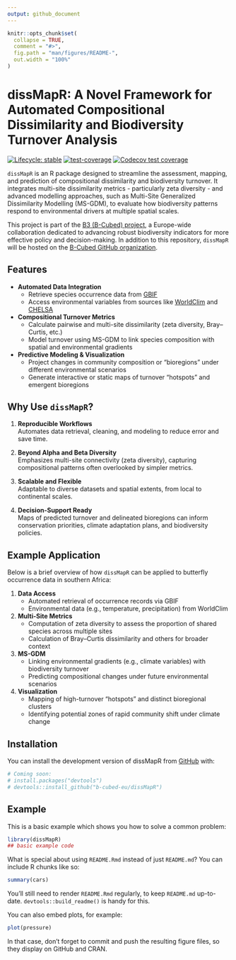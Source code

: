 ```yaml
---
output: github_document
---
```


<!-- README.md is generated from README.Rmd. Please edit that file -->

```r
knitr::opts_chunk$set(
  collapse = TRUE,
  comment = "#>",
  fig.path = "man/figures/README-",
  out.width = "100%"
)
```

# dissMapR: A Novel Framework for Automated Compositional Dissimilarity and Biodiversity Turnover Analysis

<!-- badges: start -->
[![Lifecycle: stable](https://img.shields.io/badge/lifecycle-stable-brightgreen.svg)](https://lifecycle.r-lib.org/articles/stages.html#stable)
[![test-coverage](https://github.com/macSands/dissMapR/actions/workflows/test-coverage.yaml/badge.svg)](https://github.com/macSands/dissMapR/actions/workflows/test-coverage.yaml)
[![Codecov test coverage](https://codecov.io/gh/macSands/dissMapR/graph/badge.svg)](https://app.codecov.io/gh/macSands/dissMapR)
<!-- badges: end -->

`dissMapR` is an R package designed to streamline the assessment, mapping, and prediction of compositional dissimilarity and biodiversity turnover. It integrates multi-site dissimilarity metrics - particularly zeta diversity - and advanced modelling approaches, such as Multi-Site Generalized Dissimilarity Modelling (MS-GDM), to evaluate how biodiversity patterns respond to environmental drivers at multiple spatial scales.

This project is part of the [B3 (B-Cubed) project](https://b-cubed.eu/), a Europe-wide collaboration dedicated to advancing robust biodiversity indicators for more effective policy and decision-making. In addition to this repository, `dissMapR` will be hosted on the [B-Cubed GitHub organization](https://github.com/b-cubed-eu).

## Features

- **Automated Data Integration**
  - Retrieve species occurrence data from
    [GBIF](https://www.gbif.org/)  
  - Access environmental variables from sources like
    [WorldClim](https://worldclim.org/) and
    [CHELSA](https://chelsa-climate.org/)
- **Compositional Turnover Metrics**
  - Calculate pairwise and multi-site dissimilarity (zeta diversity,
    Bray–Curtis, etc.)  
  - Model turnover using MS-GDM to link species composition with spatial
    and environmental gradients
- **Predictive Modeling & Visualization**
  - Project changes in community composition or “bioregions” under
    different environmental scenarios  
  - Generate interactive or static maps of turnover “hotspots” and
    emergent bioregions

## Why Use `dissMapR`?

1.  **Reproducible Workflows**  
    Automates data retrieval, cleaning, and modeling to reduce error and
    save time.

2.  **Beyond Alpha and Beta Diversity**  
    Emphasizes multi-site connectivity (zeta diversity), capturing
    compositional patterns often overlooked by simpler metrics.

3.  **Scalable and Flexible**  
    Adaptable to diverse datasets and spatial extents, from local to
    continental scales.

4.  **Decision-Support Ready**  
    Maps of predicted turnover and delineated bioregions can inform
    conservation priorities, climate adaptation plans, and biodiversity
    policies.

## Example Application

Below is a brief overview of how `dissMapR` can be applied to butterfly
occurrence data in southern Africa:

1.  **Data Access**
    - Automated retrieval of occurrence records via GBIF  
    - Environmental data (e.g., temperature, precipitation) from
      WorldClim
2.  **Multi-Site Metrics**
    - Computation of zeta diversity to assess the proportion of shared
      species across multiple sites  
    - Calculation of Bray–Curtis dissimilarity and others for broader
      context
3.  **MS-GDM**
    - Linking environmental gradients (e.g., climate variables) with
      biodiversity turnover  
    - Predicting compositional changes under future environmental
      scenarios
4.  **Visualization**
    - Mapping of high-turnover “hotspots” and distinct bioregional
      clusters  
    - Identifying potential zones of rapid community shift under climate
      change
      
## Installation

You can install the development version of dissMapR from [GitHub](https://github.com/) with:

``` r
# Coming soon:
# install.packages("devtools")
# devtools::install_github("b-cubed-eu/dissMapR")
```

## Example

This is a basic example which shows you how to solve a common problem:

```r
library(dissMapR)
## basic example code
```

What is special about using `README.Rmd` instead of just `README.md`? You can include R chunks like so:

```r
summary(cars)
```

You'll still need to render `README.Rmd` regularly, to keep `README.md` up-to-date. `devtools::build_readme()` is handy for this.

You can also embed plots, for example:

```r
plot(pressure)
```

In that case, don't forget to commit and push the resulting figure files, so they display on GitHub and CRAN.
